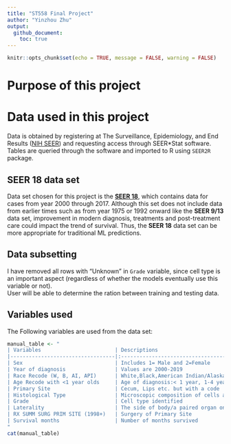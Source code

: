 ```yaml
---
title: "ST558 Final Project"
author: "Yinzhou Zhu"
output: 
  github_document:
    toc: true
---
```

\newpage

```r
knitr::opts_chunk$set(echo = TRUE, message = FALSE, warning = FALSE)
```

# Purpose of this project

# Data used in this project
Data is obtained by registering at The Surveillance, Epidemiology, and End Results ([NIH SEER](https://seer.cancer.gov/data/access.html)) and requesting access through SEER*Stat software. Tables are queried through the software and imported to R using `SEER2R` package.  

## SEER 18 data set
Data set chosen for this project is the [**SEER 18**](https://seer.cancer.gov/registries/terms.html), which contains data for cases from year 2000 through 2017. Although this set does not include data from earlier times such as from year 1975 or 1992 onward like the **SEER 9/13** data set, improvement in modern diagnosis, treatments and post-treatment care could impact the trend of survival. Thus, the **SEER 18** data set can be more appropriate for traditional ML predictions.  

## Data subsetting
I have removed all rows with "Unknown" in `Grade` variable, since cell type is an important aspect (regardless of whether the models eventually use this variable or not).  
User will be able to determine the ration between training and testing data.  

## Variables used
The Following variables are used from the data set:  
```r
manual_table <- "
| Variables                        | Descriptions                                                                     |
|----------------------------------|:--------------------------------------------------------------------------------:|
| Sex                              | Includes 1= Male and 2=Female                                                    |
| Year of diagnosis                | Values are 2000-2019                                                             |
| Race Recode (W, B, AI, API)      | White,Black,American Indian/Alaska Native,Asian or Pacific Islander,Unknown      |
| Age Recode with <1 year olds     | Age of diagnosis:< 1 year, 1-4 years,..., 85+ years                              |
| Primary Site                     | Cecum, Lips etc. but with a code                                                 |
| Histological Type                | Microscopic composition of cells and/or tissue for primary tumor (code)          |
| Grade                            | Cell type identified                                                             |
| Laterality                       | The side of body/a paired organ on which the reportable tumor originated         |
| RX SUMM SURG PRIM SITE (1998+)   | Surgery of Primary Site                                                          |
| Survival months                  | Number of months survived                                                        |
"
cat(manual_table) 
```
